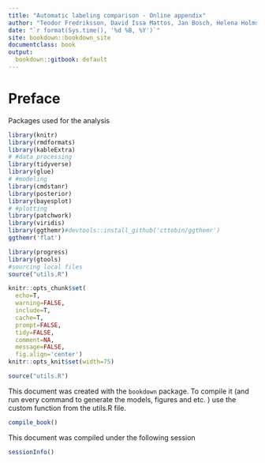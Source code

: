 ```yaml
---
title: "Automatic labeling comparison - Online appendix"
author: "Teodor Fredriksson, David Issa Mattos, Jan Bosch, Helena Holmström Olsson"
date: "`r format(Sys.time(), '%d %B, %Y')`"
site: bookdown::bookdown_site
documentclass: book
output:
  bookdown::gitbook: default
---
```



# Preface {-}

Packages used for the analysis
```r
library(knitr)
library(rmdformats)
library(kableExtra)
# #data processing
library(tidyverse)
library(glue)
# #modeling
library(cmdstanr)
library(posterior)
library(bayesplot)
# #plotting
library(patchwork)
library(viridis)
library(ggthemr)#devtools::install_github('cttobin/ggthemr')
ggthemr('flat')

library(progress)
library(gtools)
#sourcing local files
source("utils.R")

knitr::opts_chunk$set(
  echo=T, 
  warning=FALSE, 
  include=T,
  cache=T,
  prompt=FALSE,
  tidy=FALSE,
  comment=NA,
  message=FALSE,
  fig.align='center')
knitr::opts_knit$set(width=75)

source("utils.R")
```


This document was created with the `bookdown` package. To compile it (and run every command to generate the models, figures and etc. ) use the custom function from the utils.R file.

```r
compile_book()
```

This document was compiled under the following session

```r
sessionInfo()
```
